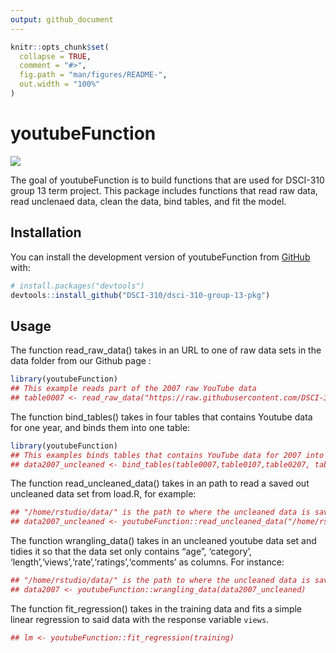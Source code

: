 ```yaml
---
output: github_document
---
```


<!-- README.md is generated from README.Rmd. Please edit that file -->

```r
knitr::opts_chunk$set(
  collapse = TRUE,
  comment = "#>",
  fig.path = "man/figures/README-",
  out.width = "100%"
)
```


# youtubeFunction

<!-- badges: start -->
![](https://github.com/DSCI-310/dsci-310-group-13-pkg/actions/workflows/test-coverage.yaml/badge.svg)
<!-- badges: end -->

The goal of youtubeFunction is to build functions that are used for DSCI-310 group 13 term project. This package includes functions that read raw data, read unclenaed data, clean the data, bind tables, and fit the model. 

## Installation

You can install the development version of youtubeFunction from [GitHub](https://github.com/) with:

``` r
# install.packages("devtools")
devtools::install_github("DSCI-310/dsci-310-group-13-pkg")
```

## Usage

The function read_raw_data() takes in an URL to one of raw data sets in the data folder from our Github page :

```r
library(youtubeFunction)
## This example reads part of the 2007 raw YouTube data
## table0007 <- read_raw_data("https://raw.githubusercontent.com/DSCI-310/dsci-310-group-13/main/data/0007.txt")
```

The function bind_tables() takes in four tables that contains Youtube data for one year, and binds them into one table:

```r
library(youtubeFunction)
## This examples binds tables that contains YouTube data for 2007 into one table 
## data2007_uncleaned <- bind_tables(table0007,table0107,table0207, table0307)
```

The function read_uncleaned_data() takes in an path to read a saved out uncleaned data set from load.R, for example:

```r
## "/home/rstudio/data/" is the path to where the uncleaned data is saved in the container
## data2007_uncleaned <- youtubeFunction::read_uncleaned_data("/home/rstudio/data/data2007_not_cleaned.txt")
```

The function wrangling_data() takes in an uncleaned youtube data set and tidies it so that the data set only contains "age", 'category', 'length','views','rate','ratings','comments' as columns. For instance:
```r
## "/home/rstudio/data/" is the path to where the uncleaned data is saved
## data2007 <- youtubeFunction::wrangling_data(data2007_uncleaned)
```

The function fit_regression() takes in the training data and fits a simple linear regression to said data with the response variable `views`.
```r
## lm <- youtubeFunction::fit_regression(training)
```

